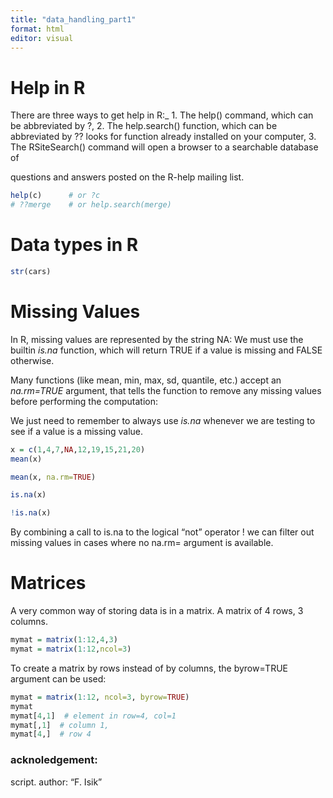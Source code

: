 ---
title: "data_handling_part1"
format: html
editor: visual
---


# Help in R

There are three ways to get help in R:\_ 1. The help() command, which can be abbreviated by ?, 2. The help.search() function, which can be abbreviated by ?? looks for function already installed on your computer, 3. The RSiteSearch() command will open a browser to a searchable database of

questions and answers posted on the R-help mailing list.

```{r}
help(c)      # or ?c
# ??merge    # or help.search(merge)
```

# Data types in R
```{r}
str(cars)

```

# Missing Values

In R, missing values are represented by the string NA: We must use the builtin *is.na* function, which will return TRUE if a value is missing and FALSE otherwise.

Many functions (like mean, min, max, sd, quantile, etc.) accept an *na.rm=TRUE* argument, that tells the function to remove any missing values before performing the computation:

We just need to remember to always use *is.na* whenever we are testing to see if a value is a missing value.

```{r}
x = c(1,4,7,NA,12,19,15,21,20)
mean(x)

mean(x, na.rm=TRUE)

is.na(x)

!is.na(x)
```

By combining a call to is.na to the logical "not" operator ! we can filter out missing values in cases where no na.rm= argument is available.

# Matrices

A very common way of storing data is in a matrix. A matrix of 4 rows, 3 columns.

```{r}
mymat = matrix(1:12,4,3)
mymat = matrix(1:12,ncol=3)
```

To create a matrix by rows instead of by columns, the byrow=TRUE argument can be used:

```{r}
mymat = matrix(1:12, ncol=3, byrow=TRUE)
mymat
mymat[4,1]  # element in row=4, col=1
mymat[,1]  # column 1, 
mymat[4,]  # row 4 
```

### acknoledgement:
script. author: "F. Isik"
